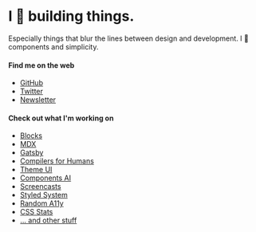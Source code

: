 
# I 🖤 building things.

Especially things that blur the lines between design and development. I 🖤 components and simplicity.

#### Find me on the web

- [GitHub][gh]
- [Twitter][tw]
- [Newsletter](/newsletter)

#### Check out what I'm working on

- [Blocks](https://blocks-ui.com)
- [MDX][mdx]
- [Gatsby][gatsby]
- [Compilers for Humans](https://compilersforhumans.com)
- [Theme UI](https://theme-ui.com)
- [Components AI](https://components.ai)
- [Screencasts](/video)
- [Styled System][sys]
- [Random A11y][rand]
- [CSS Stats][css]
- [... and other stuff][gh]

[gh]: https://github.com/johno
[tw]: https://twitter.com/4lpine
[gatsby]: https://gatsbyjs.org
[mdx]: https://github.com/mdx-js/mdx
[kit]: https://github.com/c8r/kit
[x0]: https://github.com/c8r/x0
[sys]: https://github.com/jxnblk/styled-system
[std]: https://github.com/standard-components
[rand]: https://github.com/johno/random-a11y
[css]: https://cssstats.com
